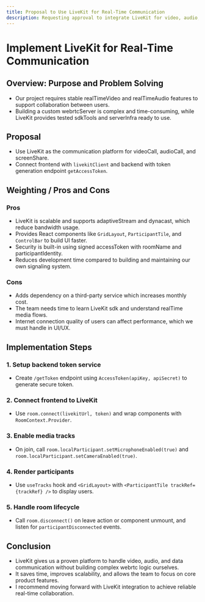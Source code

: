 ```yaml
---
title: Proposal to Use LiveKit for Real-Time Communication
description: Requesting approval to integrate LiveKit for video, audio, and data streaming in our application.
---
```


# **Implement LiveKit for Real-Time Communication**

## **Overview: Purpose and Problem Solving**

* Our project requires stable realTimeVideo and realTimeAudio features to support collaboration between users.
* Building a custom webrtcServer is complex and time-consuming, while LiveKit provides tested sdkTools and serverInfra ready to use.

## **Proposal**

* Use LiveKit as the communication platform for videoCall, audioCall, and screenShare.
* Connect frontend with `livekitClient` and backend with token generation endpoint `getAccessToken`.

## **Weighting / Pros and Cons**

### **Pros**

* LiveKit is scalable and supports adaptiveStream and dynacast, which reduce bandwidth usage.
* Provides React components like `GridLayout`, `ParticipantTile`, and `ControlBar` to build UI faster.
* Security is built-in using signed accessToken with roomName and participantIdentity.
* Reduces development time compared to building and maintaining our own signaling system.

### **Cons**

* Adds dependency on a third-party service which increases monthly cost.
* The team needs time to learn LiveKit sdk and understand realTime media flows.
* Internet connection quality of users can affect performance, which we must handle in UI/UX.

## **Implementation Steps**

### **1. Setup backend token service**

* Create `/getToken` endpoint using `AccessToken(apiKey, apiSecret)` to generate secure token.

### **2. Connect frontend to LiveKit**

* Use `room.connect(livekitUrl, token)` and wrap components with `RoomContext.Provider`.

### **3. Enable media tracks**

* On join, call `room.localParticipant.setMicrophoneEnabled(true)` and `room.localParticipant.setCameraEnabled(true)`.

### **4. Render participants**

* Use `useTracks` hook and `<GridLayout>` with `<ParticipantTile trackRef={trackRef} />` to display users.

### **5. Handle room lifecycle**

* Call `room.disconnect()` on leave action or component unmount, and listen for `participantDisconnected` events.

## **Conclusion**

* LiveKit gives us a proven platform to handle video, audio, and data communication without building complex webrtc logic ourselves.
* It saves time, improves scalability, and allows the team to focus on core product features.
* I recommend moving forward with LiveKit integration to achieve reliable real-time collaboration.
